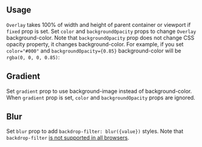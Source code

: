 

## Usage

`Overlay` takes 100% of width and height of parent container or viewport if `fixed` prop is set.
Set `color` and `backgroundOpacity` props to change `Overlay` background-color. Note that `backgroundOpacity` prop
does not change CSS opacity property, it changes background-color. For example, if you set
`color="#000"` and `backgroundOpacity={0.85}` background-color will be `rgba(0, 0, 0, 0.85)`:

<Demo data={OverlayDemos.usage} />

## Gradient

Set `gradient` prop to use background-image instead of background-color. When `gradient` prop is set,
`color` and `backgroundOpacity` props are ignored.

<Demo data={OverlayDemos.gradient} />

## Blur

Set `blur` prop to add `backdrop-filter: blur({value})` styles.
Note that `backdrop-filter` [is not supported in all browsers](https://caniuse.com/css-backdrop-filter).

<Demo data={OverlayDemos.blur} />

<Polymorphic
  defaultElement="div"
  changeToElement="a"
  component="Overlay"
  withNext
/>

